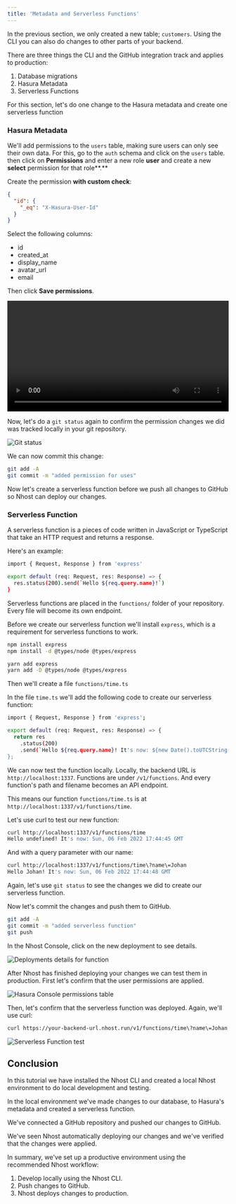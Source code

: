 ```yaml
---
title: 'Metadata and Serverless Functions'
---
```



In the previous section, we only created a new table; `customers`. Using the CLI you can also do changes to other parts of your backend.

There are three things the CLI and the GitHub integration track and applies to production:

1. Database migrations
2. Hasura Metadata
3. Serverless Functions

For this section, let's do one change to the Hasura metadata and create one serverless function

### Hasura Metadata

We'll add permissions to the `users` table, making sure users can only see their own data. For this, go to the `auth` schema and click on the `users` table. then click on **Permissions** and enter a new role **user** and create a new **select** permission for that role**.**

Create the permission **with custom check**:

```json
{
  "id": {
    "_eq": "X-Hasura-User-Id"
  }
}
```

Select the following columns:

- id
- created_at
- display_name
- avatar_url
- email

Then click **Save permissions**.

<video
  src="/videos/cli-workflow/hasura-user-permissions.mp4"
  width="100%"
  controls
/>

Now, let's do a `git status` again to confirm the permission changes we did was tracked locally in your git repository.

![Git status](/img/cli-workflow/git-status.png)

We can now commit this change:

```bash
git add -A
git commit -m "added permission for uses"
```

Now let's create a serverless function before we push all changes to GitHub so Nhost can deploy our changes.

### Serverless Function

A serverless function is a pieces of code written in JavaScript or TypeScript that take an HTTP request and returns a response.

Here's an example:

```bash
import { Request, Response } from 'express'

export default (req: Request, res: Response) => {
  res.status(200).send(`Hello ${req.query.name}!`)
}
```

Serverless functions are placed in the `functions/` folder of your repository. Every file will become its own endpoint.

Before we create our serverless function we'll install `express`, which is a requirement for serverless functions to work.

<Tabs>
  <TabItem value="npm" label="npm" default>

```bash
npm install express
npm install -d @types/node @types/express
```

  </TabItem>
  <TabItem value="yarn" label="Yarn">

```bash
yarn add express
yarn add -D @types/node @types/express
```

  </TabItem>
</Tabs>

Then we'll create a file `functions/time.ts`

In the file `time.ts` we'll add the following code to create our serverless function:

```bash
import { Request, Response } from 'express';

export default (req: Request, res: Response) => {
  return res
    .status(200)
    .send(`Hello ${req.query.name}! It's now: ${new Date().toUTCString()}`);
};
```

We can now test the function locally. Locally, the backend URL is `http://localhost:1337`. Functions are under `/v1/functions`. And every function's path and filename becomes an API endpoint.

This means our function `functions/time.ts` is at `http://localhost:1337/v1/functions/time`.

Let's use curl to test our new function:

```bash
curl http://localhost:1337/v1/functions/time
Hello undefined! It's now: Sun, 06 Feb 2022 17:44:45 GMT
```

And with a query parameter with our name:

```bash
curl http://localhost:1337/v1/functions/time\?name\=Johan
Hello Johan! It's now: Sun, 06 Feb 2022 17:44:48 GMT
```

Again, let's use `git status` to see the changes we did to create our serverless function.

Now let's commit the changes and push them to GitHub.

```bash
git add -A
git commit -m "added serverless function"
git push
```

In the Nhost Console, click on the new deployment to see details.

![Deployments details for function](/img/cli-workflow/details-for-function.png)

After Nhost has finished deploying your changes we can test them in production. First let's confirm that the user permissions are applied.

![Hasura Console permissions table](/img/cli-workflow/hasura-permissions-table.png)

Then, let's confirm that the serverless function was deployed. Again, we'll use curl:

```bash
curl https://your-backend-url.nhost.run/v1/functions/time\?name\=Johan
```

![Serverless Function test](/img/cli-workflow/function-test.png)

## Conclusion

In this tutorial we have installed the Nhost CLI and created a local Nhost environment to do local development and testing.

In the local environment we've made changes to our database, to Hasura's metadata and created a serverless function.

We've connected a GitHub repository and pushed our changes to GitHub.

We've seen Nhost automatically deploying our changes and we've verified that the changes were applied.

In summary, we've set up a productive environment using the recommended Nhost workflow:

1. Develop locally using the Nhost CLI.
2. Push changes to GitHub.
3. Nhost deploys changes to production.
